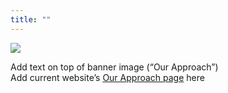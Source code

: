 ```yaml
---
title: ""
---
```


::: column-screen
![](images/banner_imgs/horst_openscapes_desert_breadcrumbs.png)
:::

Add text on top of banner image ("Our Approach") <br>
Add current website's [Our Approach page](https://www.openscapes.org/approach/) here
